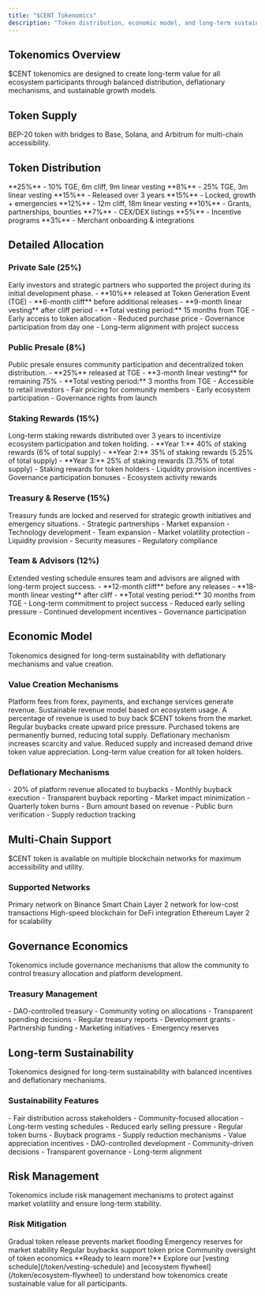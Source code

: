 ```yaml
---
title: "$CENT Tokenomics"
description: "Token distribution, economic model, and long-term sustainability"
---
```


## Tokenomics Overview

<Card title="Sustainable Token Economics" icon="chart" horizontal>
  $CENT tokenomics are designed to create long-term value for all ecosystem
  participants through balanced distribution, deflationary mechanisms, and
  sustainable growth models.
</Card>

## Token Supply

<Card title="Total Supply: 1,000,000,000 $CENT" icon="coins" horizontal>
  BEP-20 token with bridges to Base, Solana, and Arbitrum for multi-chain
  accessibility.
</Card>

## Token Distribution

<CardGroup cols={2}>
  <Card title="Private Sale" icon="lock">
    **25%** - 10% TGE, 6m cliff, 9m linear vesting
  </Card>
  <Card title="Public Presale" icon="users">
    **8%** - 25% TGE, 3m linear vesting
  </Card>
  <Card title="Staking Rewards" icon="coins">
    **15%** - Released over 3 years
  </Card>
  <Card title="Treasury & Reserve" icon="wallet">
    **15%** - Locked, growth + emergencies
  </Card>
</CardGroup>

<CardGroup cols={2}>
  <Card title="Team & Advisors" icon="users">
    **12%** - 12m cliff, 18m linear vesting
  </Card>
  <Card title="Ecosystem Growth" icon="seedling">
    **10%** - Grants, partnerships, bounties
  </Card>
  <Card title="Liquidity Provision" icon="water">
    **7%** - CEX/DEX listings
  </Card>
  <Card title="Community Airdrops" icon="gift">
    **5%** - Incentive programs
  </Card>
</CardGroup>

<Card title="Partnership Grants" icon="handshake">
  **3%** - Merchant onboarding & integrations
</Card>

## Detailed Allocation

### Private Sale (25%)

<Info>
  Early investors and strategic partners who supported the project during its
  initial development phase.
</Info>

<AccordionGroup>
  <Accordion title="Vesting Schedule" icon="calendar">
    - **10%** released at Token Generation Event (TGE) - **6-month cliff**
    before additional releases - **9-month linear vesting** after cliff period -
    **Total vesting period:** 15 months from TGE
  </Accordion>

  <Accordion title="Investor Benefits" icon="star">
    - Early access to token allocation - Reduced purchase price - Governance
    participation from day one - Long-term alignment with project success
  </Accordion>
</AccordionGroup>

### Public Presale (8%)

<Card title="Community Access" icon="users" horizontal>
  Public presale ensures community participation and decentralized token
  distribution.
</Card>

<Columns cols={2}>
  <Card title="Vesting Schedule" icon="calendar">
    - **25%** released at TGE - **3-month linear vesting** for remaining 75% -
    **Total vesting period:** 3 months from TGE
  </Card>
  <Card title="Community Benefits" icon="gift">
    - Accessible to retail investors - Fair pricing for community members -
    Early ecosystem participation - Governance rights from launch
  </Card>
</Columns>

### Staking Rewards (15%)

<Card title="Ecosystem Incentives" icon="coins" horizontal>
  Long-term staking rewards distributed over 3 years to incentivize ecosystem
  participation and token holding.
</Card>

<AccordionGroup>
  <Accordion title="Distribution Schedule" icon="calendar">
    - **Year 1:** 40% of staking rewards (6% of total supply) - **Year 2:** 35%
    of staking rewards (5.25% of total supply) - **Year 3:** 25% of staking
    rewards (3.75% of total supply)
  </Accordion>

  <Accordion title="Reward Mechanisms" icon="gift">
    - Staking rewards for token holders - Liquidity provision incentives -
    Governance participation bonuses - Ecosystem activity rewards
  </Accordion>
</AccordionGroup>

### Treasury & Reserve (15%)

<Warning>
  Treasury funds are locked and reserved for strategic growth initiatives and
  emergency situations.
</Warning>

<CardGroup cols={2}>
  <Card title="Growth Initiatives" icon="chart">
    - Strategic partnerships - Market expansion - Technology development - Team
    expansion
  </Card>
  <Card title="Emergency Reserve" icon="shield">
    - Market volatility protection - Liquidity provision - Security measures -
    Regulatory compliance
  </Card>
</CardGroup>

### Team & Advisors (12%)

<Card title="Long-term Alignment" icon="users" horizontal>
  Extended vesting schedule ensures team and advisors are aligned with long-term
  project success.
</Card>

<AccordionGroup>
  <Accordion title="Vesting Schedule" icon="lock">
    - **12-month cliff** before any releases - **18-month linear vesting** after
    cliff - **Total vesting period:** 30 months from TGE
  </Accordion>

  <Accordion title="Alignment Benefits" icon="bullseye">
    - Long-term commitment to project success - Reduced early selling pressure -
    Continued development incentives - Governance participation
  </Accordion>
</AccordionGroup>

## Economic Model

<Card title="Sustainable Growth" icon="chart" horizontal>
  Tokenomics designed for long-term sustainability with deflationary mechanisms
  and value creation.
</Card>

### Value Creation Mechanisms

<Steps>
  <Step title="Fee Revenue">
    Platform fees from forex, payments, and exchange services generate revenue.
    <Check>Sustainable revenue model based on ecosystem usage.</Check>
  </Step>

  <Step title="Token Buybacks">
    A percentage of revenue is used to buy back $CENT tokens from the market.
    <Check>Regular buybacks create upward price pressure.</Check>
  </Step>

  <Step title="Token Burns">
    Purchased tokens are permanently burned, reducing total supply.
    <Check>Deflationary mechanism increases scarcity and value.</Check>
  </Step>

  <Step title="Value Appreciation">
    Reduced supply and increased demand drive token value appreciation.
    <Check>Long-term value creation for all token holders.</Check>
  </Step>
</Steps>

### Deflationary Mechanisms

<AccordionGroup>
  <Accordion title="Buyback Program" icon="coins">
    - 20% of platform revenue allocated to buybacks - Monthly buyback execution
    - Transparent buyback reporting - Market impact minimization
  </Accordion>

  <Accordion title="Burn Events" icon="fire">
    - Quarterly token burns - Burn amount based on revenue - Public burn
    verification - Supply reduction tracking
  </Accordion>
</AccordionGroup>

## Multi-Chain Support

<Card title="Cross-Chain Accessibility" icon="link" horizontal>
  $CENT token is available on multiple blockchain networks for maximum
  accessibility and utility.
</Card>

### Supported Networks

<CardGroup cols={3}>
  <Card title="BEP-20" icon="link">
    Primary network on Binance Smart Chain
  </Card>
  <Card title="Base" icon="square">
    Layer 2 network for low-cost transactions
  </Card>
  <Card title="Solana" icon="sun">
    High-speed blockchain for DeFi integration
  </Card>
  <Card title="Arbitrum" icon="layer">
    Ethereum Layer 2 for scalability
  </Card>
</CardGroup>

## Governance Economics

<Info>
  Tokenomics include governance mechanisms that allow the community to control
  treasury allocation and platform development.
</Info>

### Treasury Management

<Columns cols={2}>
  <Card title="Community Control" icon="building-columns">
    - DAO-controlled treasury - Community voting on allocations - Transparent
    spending decisions - Regular treasury reports
  </Card>
  <Card title="Allocation Categories" icon="chart">
    - Development grants - Partnership funding - Marketing initiatives -
    Emergency reserves
  </Card>
</Columns>

## Long-term Sustainability

<Card title="Sustainable Growth Model" icon="leaf" horizontal>
  Tokenomics designed for long-term sustainability with balanced incentives and
  deflationary mechanisms.
</Card>

### Sustainability Features

<AccordionGroup>
  <Accordion title="Balanced Distribution" icon="scale-balanced">
    - Fair distribution across stakeholders - Community-focused allocation -
    Long-term vesting schedules - Reduced early selling pressure
  </Accordion>

  <Accordion title="Deflationary Design" icon="arrow-down">
    - Regular token burns - Buyback programs - Supply reduction mechanisms -
    Value appreciation incentives
  </Accordion>

  <Accordion title="Community Governance" icon="users">
    - DAO-controlled development - Community-driven decisions - Transparent
    governance - Long-term alignment
  </Accordion>
</AccordionGroup>

## Risk Management

<Warning>
  Tokenomics include risk management mechanisms to protect against market
  volatility and ensure long-term stability.
</Warning>

### Risk Mitigation

<CardGroup cols={2}>
  <Card title="Vesting Schedules" icon="lock">
    Gradual token release prevents market flooding
  </Card>
  <Card title="Treasury Reserves" icon="wallet">
    Emergency reserves for market stability
  </Card>
  <Card title="Buyback Programs" icon="coins">
    Regular buybacks support token price
  </Card>
  <Card title="Governance Controls" icon="building-columns">
    Community oversight of token economics
  </Card>
</CardGroup>

<Note>
  **Ready to learn more?** Explore our [vesting
  schedule](/token/vesting-schedule) and [ecosystem
  flywheel](/token/ecosystem-flywheel) to understand how tokenomics create
  sustainable value for all participants.
</Note>
